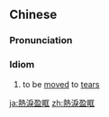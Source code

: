 ==Chinese==
{{zh-forms|s=热泪盈眶|type=22}}

===Pronunciation===
{{zh-pron
|m=rèlèiyíngkuàng,rèlèiyíngkuāng,2nb=Taiwan
|c=jit6 leoi6 jing4 hong1,jit6 leoi6 jing4 kwaang1
|cat=id
}}

===Idiom===
{{zh-idiom}}

# to be [[moved]] to [[tear]]s

{{zh-cat|Advanced}}

[[ja:熱淚盈眶]]
[[zh:熱淚盈眶]]